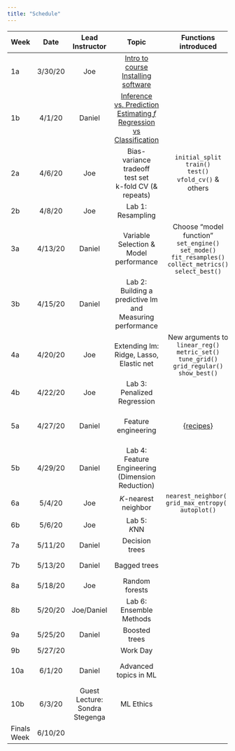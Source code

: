 ```yaml
---
title: "Schedule"
---
```


| **Week** |  **Date**   | **Lead Instructor**            |           **Topic**                                                          |                          **Functions introduced**                                                                             |         **Assigned**         |           **Due**       |       **Reading**                         |
| :------- | :---------: | :----------------------------: | :--------------------------------------------------------------------------: | :---------------------------------------------------------------------------------------------------------------------------: | :--------------------------: | :---------------------: | :---------------------------------------: |
|     1a   |     3/30/20 |              Joe               |                    [Intro to course<br/>Installing software](slides/w1p1-intro/w1p1.pdf)                   |                                                                                                                               | Final <br/>Get to know data  |                         | [HML Ch. 1](https://bradleyboehmke.github.io/HOML/intro.html) |
|     1b   |     4/1/20  |             Daniel             |  [Inference vs. Prediction<br/>Estimating $f$<br/>Regression vs Classification](slides/w1p2-inf-v-pred.html)|                                                                                                |                              |                         | [APM: Ch. 1](https://canvas.uoregon.edu/files/8215106/download?download_frd=1)<br/>[ISLR: Ch. 2.1](https://canvas.uoregon.edu/files/8215162/download?download_frd=1)|
|     2a   |     4/6/20  |              Joe               |         Bias-variance tradeoff<br/>test set<br/>k-fold CV (& repeats)        |  `initial_split`<br/>`train()`<br/>`test()`<br/>`vfold_cv()` & others                                                         |                              |                         | [ISLR: Ch. 2.2](https://canvas.uoregon.edu/files/8215189/download?download_frd=1)<br/>[ISLR: Ch 5.1](https://canvas.uoregon.edu/files/8216177/download?download_frd=1)|
|     2b   |     4/8/20  |              Joe               |  Lab 1: <br/>Resampling 							                                       |                                                                               	                                               |           Lab 1              |                         |                                           |
|     3a   |     4/13/20 |             Daniel             |                  Variable Selection & <br/>Model performance                 |  Choose “model function”<br/>`set_engine()`<br/>`set_mode()`<br/>`fit_resamples()`<br/>`collect_metrics()`<br/>`select_best()`|                              |                         | [ISLR: Ch. 6.1](https://canvas.uoregon.edu/files/8216183/download?download_frd=1)<br/> [APM: Ch. 5](https://canvas.uoregon.edu/files/8215118/download?download_frd=1)<br/>[APM: Ch. 11](https://canvas.uoregon.edu/files/8216188/download?download_frd=1) |
|     3b   |     4/15/20 |             Daniel             |            Lab 2: <br/>Building a predictive lm and Measuring performance    |                                                                                                                        	     |           Lab 2              |      Lab 1              | [HML: Ch. 4](https://bradleyboehmke.github.io/HOML/linear-regression.html) <br/>[APM: Ch. 6.1 & 6.2](https://canvas.uoregon.edu/files/8215122/download?download_frd=1) |
|     4a   |     4/20/20 |              Joe               |                  Extending lm: Ridge, Lasso, Elastic net                     |  New arguments to `linear_reg()`<br/>`metric_set()`<br/>`tune_grid()`<br/>`grid_regular()`<br/>`show_best()`                  |                              |                         | [HML: Ch. 6](https://bradleyboehmke.github.io/HOML/regularized-regression.html) <br/>[APM: Ch. 6.4](https://canvas.uoregon.edu/files/8215128/download?download_frd=1) |
|     4b   |     4/22/20 |              Joe               |                         Lab 3:<br/>Penalized Regression                      |                                                                                                                             	 |           Lab 3              |      Lab 2              |                                           |
|     5a   |     4/27/20 |             Daniel             |                              Feature engineering                             |  [{recipes}](https://tidymodels.github.io/recipes/)                                                                           |                              |                         | [FE: Ch. 1](http://www.feat.engineering/intro-intro.html)<br/> [HML: Ch. 3](https://bradleyboehmke.github.io/HOML/engineering.html) |
|     5b   |     4/29/20 |             Daniel             |              Lab 4: <br/>Feature Engineering (Dimension Reduction)           |                                                                                                                               |           Lab 4              |Lab 3<br/>Preliminary Fit 1    |                                           |
|     6a   |     5/4/20  |              Joe               |                             *K*-nearest neighbor                             |       `nearest_neighbor()`<br/>`grid_max_entropy()`<br/>`autoplot()`                                                          |                              |                         | [HML: Ch. 8](https://bradleyboehmke.github.io/HOML/knn.html) |
|     6b   |     5/6/20  |              Joe               |                  Lab 5: <br/> *K*NN                                          |                                                                                                                               |           Lab 5              |      Lab 4                   |                                           |
|     7a   |     5/11/20 |             Daniel             |                                Decision trees                                |                                                                                                                               |                              |                         |[HML: Ch. 9](https://bradleyboehmke.github.io/HOML/DT.html) |
|     7b   |     5/13/20 |             Daniel             |                                 Bagged trees                                 |                                                                                                                               |                              |      Lab 5                   |[HML: Ch. 10](https://bradleyboehmke.github.io/HOML/bagging.html) |
|     8a   |     5/18/20 |              Joe               |                                Random forests                                |                                                                                                                               |                              |                         |[HML: Ch. 11 ](https://bradleyboehmke.github.io/HOML/random-forest.html) |
|     8b   |     5/20/20 |           Joe/Daniel           |             Lab 6: <br/> Ensemble Methods                                    |                                                                                                                               |           Lab 6              |    Preliminary Fit 2    |                                           |
|     9a   |     5/25/20 |             Daniel             |                                 Boosted trees                                |                                                                                                                               |                              |                         |[HML Ch. 12](https://bradleyboehmke.github.io/HOML/gbm.html) |
|     9b   |     5/27/20 |                                |                                   Work Day                                   |                                                                                                                               |                              |      Lab 6              |                                           |
|     10a  |     6/1/20  |             Daniel             |                             Advanced topics in ML                            |                                                                                                                               |                              |                         |                [HML Ch. 13](https://bradleyboehmke.github.io/HOML/deep-learning.html) & [15](https://bradleyboehmke.github.io/HOML/stacking.html) |
|     10b  |     6/3/20  | Guest Lecture: Sondra Stegenga |                                   ML Ethics                                  |                                                                                                                               |                              |                         |[Floridi & Taddeo (2016)](https://royalsocietypublishing.org/doi/full/10.1098/rsta.2016.0360) |
| Finals Week | 6/10/20  |                                |                                                                              |                                                                                                                               |                              | Final Project           |                                           |
